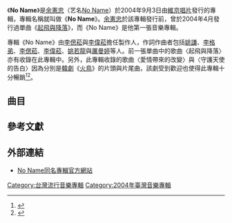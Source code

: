 {{Infobox Album
| Name = No Name同名專輯
| Original_name = 
| Type = 專輯
| Longtype =
| Artist = [[余憲忠|No Name]]
| Cover =  No Name 2004 Album.jpg
| Released = 2004年9月3日
| Recorded = 
| Genre = [[國語流行|國語流行]]
| Length = 
| Label = [[維京音樂_(港台)|維京唱片]]
| Producer = [[李偲菘|李偲菘]]、[[李偉菘|李偉菘]]
| Reviews = 
| Last album = [[起飛與降落|起飛與降落]]<br />（2004年）
| This album ='''No Name同名專輯'''<br />（2004年）
| Next album = [[慢慢，愛|慢慢，愛]]<br />（2006年）
}}
《'''No Name'''》是[[余憲忠|余憲忠]]（艺名[[No_Name|No Name]]）於2004年9月3日由[[維京音樂_(港台)|維京唱片]]發行的專輯，專輯名稱就叫做《'''No Name'''》。[[余憲忠|余憲忠]]於該專輯發行前，曾於2004年4月發行過單曲《[[起飛與降落|起飛與降落]]》，而《No Name》是他第一張音樂專輯。

專輯《No Name》由[[李偲菘|李偲菘]]與[[李偉菘|李偉菘]]擔任製作人，作詞作曲者包括[[姚謙|姚謙]]、[[李格弟|李格弟]]、[[李偲菘|李偲菘]]、[[李偉菘|李偉菘]]、[[姚若龍|姚若龍]]與[[厲曼婷|厲曼婷]]等人。前一張單曲中的歌曲〈起飛與降落〉亦有收錄在此專輯中。另外，此專輯收錄的歌曲〈愛情帶來的改變〉與〈守護天使的告白〉因為分別是[[韓劇|韓劇]]《[[火鳥|火鳥]]》的片頭與片尾曲，該劇受到歡迎也使得此專輯十分暢銷<ref>{{cite news|url=http://www.ettoday.com/2004/10/12/37-1698393.htm|title=無名新人一炮而紅　No Name同名專輯唱片行賣到缺貨|publisher=[[東森新聞|東森新聞]]|author=[[朱蒲青|朱蒲青]]|date=2004年10月12日|accessdate=2008-01-18|archive-date=2004-10-14|archive-url=https://web.archive.org/web/20041014012230/http://www.ettoday.com/2004/10/12/37-1698393.htm|dead-url=no}}</ref><ref>{{cite news|url=http://stars.udn.com/star/StarsContent/Content2808/|title=No Name 只聞其聲 不見其人|publisher=[[聯合報|聯合報]]|accessdate=2008-02-17|deadurl=yes|archiveurl=https://web.archive.org/web/20071010014345/http://stars.udn.com/star/StarsContent/Content2808/|archivedate=2007-10-10}}</ref>。

== 曲目 ==
{{Tracklist
| collapsed = 
| all_producer = 
| all_lyrics = 
| extra_column =

| title1 = 愛情帶來的改變
| note1 = 
| longnote1 = 韩剧《火鸟》片头曲<br>改编自[[Jostein_Hasselgård|Jostein Hasselgård]]的歌曲《I Am Not Afraid To Move On》
| music1 = Arve Furset<br>V. J. Strøm
| lyrics1 = [[姚谦|姚谦]]
| arranger1 = [[刘文仁|刘文仁]]
| producer1 = [[李偉菘|李偉菘]]<br>[[李偲菘|李偲菘]]
| extra1 = 
| length1 = 

| title2 = 愈愛愈愛
| note2 = 
| longnote2 = 
| music2 = 李偉菘
| lyrics2 = [[李格弟|李格弟]]
| arranger2 = 刘文仁
| producer2 = 李偉菘
| extra2 = 
| length2 = 

| title3 = 去愛妳愛的
| note3 = 
| longnote3 = 
| music3 = [[林毅心|林毅心]]
| lyrics3 = 姚谦
| arranger3 = 刘文仁
| producer3 = 李偲菘
| extra3 = 
| length3 = 

| title4 = 例外
| note4 = 
| longnote4 =
| music4 = [[彭莒欣|彭莒欣]]
| lyrics4 = [[周耀辉|周耀辉]]
| arranger4 = [[Terence_Teo|Terence Teo]]
| producer4 = 李偉菘
| extra4 = 
| length4 = 

| title5 = 守護天使的告白
| note5 = 
| longnote5 = 韩剧《火鸟》片尾曲
| music5 = [[Ronald_Fu|Ronald Fu]]
| lyrics5 = 姚谦
| arranger5 = 刘文仁
| producer5 = 李偉菘<br>李偲菘
| extra5 = 
| length5 = 

| title6 = 我會等妳
| note6 = 
| longnote6 = OT：《怎会忘记》
| music6 = 陈杏圆
| lyrics6 = 姚若龙
| arranger6 = Terence Teo
| producer6 = 李偉菘
| extra6 = 
| length6 = 

| title7 = 妳愛誰
| note7 = 
| longnote7 = 
| music7 = 李偲菘
| lyrics7 = 姚谦
| arranger7 = Kenn C
| producer7 = 李偲菘
| extra7 = 
| length7 = 

| title8 = 妳最明瞭
| note8 = 
| longnote8 = 
| music8 = [[伍冠谚|伍冠谚]]<br>[[易齐|易齐]]
| lyrics8 = 姚若龙
| arranger8 = 刘文仁
| producer8 = 李偉菘
| extra8 = 
| length8 = 

| title9 = 我每次呼喚你都回頭
| note9 = 
| longnote9 = 
| music9 = [[洪伟杰|洪伟杰]]
| lyrics9 = [[厉曼婷|厉曼婷]]
| arranger9 = Adam Lee
| producer9 = 李偉菘
| extra9 = 
| length9 = 

| title10 = 起飛與降落
| note10 = 
| longnote10 = 电视剧“侯鸟E人”片尾曲
| music10 = 李偉菘
| lyrics10 = 姚谦
| arranger10 = [[黄韵玲|黄韵玲]]
| producer10 = 黄韵玲
| extra10 = 
| length10 = 
}}

== 參考文獻 ==
<references />

== 外部連結 ==
*[https://web.archive.org/web/20080222144326/http://www.emimusic.com.tw/pop/Noname/ No Name同名專輯官方網站]

[[Category:台灣流行音樂專輯|Category:台灣流行音樂專輯]]
[[Category:2004年臺灣音樂專輯|Category:2004年臺灣音樂專輯]]